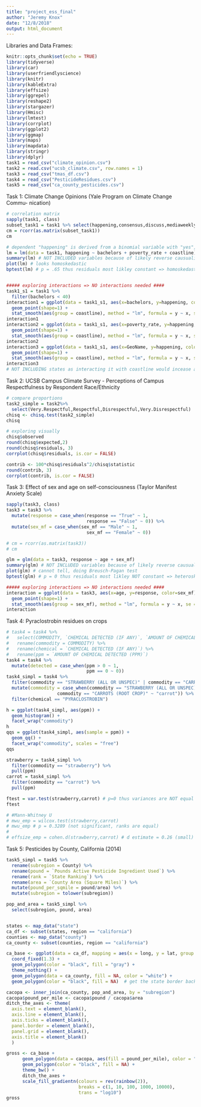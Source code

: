 ```yaml
---
title: "project_ess_final"
author: "Jeremy Knox"
date: "12/8/2018"
output: html_document
---
```


Libraries and Data Frames:
```r
knitr::opts_chunk$set(echo = TRUE)
library(tidyverse)
library(car)
library(userfriendlyscience)
library(knitr)
library(kableExtra)
library(effsize)
library(ggrepel)
library(reshape2)
library(stargazer)
library(Hmisc)
library(lmtest)
library(corrplot)
library(ggplot2)
library(ggmap)
library(maps)
library(mapdata)
library(stringr)
library(dplyr)
task1 = read_csv("climate_opinion.csv")
task2 = read.csv("ucsb_climate.csv", row.names = 1)
task3 = read_csv("tmas_df.csv")
task4 = read_csv("PesticideResidues.csv")
task5 = read_csv("ca_county_pesticides.csv")
```

Task 1: Climate Change Opinions (Yale Program on Climate Change Commu- nication)
```r
# correlation matrix 
sapply(task1, class)
subset_task1 = task1 %>% select(happening,consensus,discuss,mediaweekly,bachelors,poverty_rate)
cm = rcorr(as.matrix(subset_task1))
cm

# dependent "happening" is derived from a binomial variable with "yes", "no" or "dont know" responses. Then aggreagated at the state level and given as a percent of respondents who repsponded yes.
lm = lm(data = task1, happening ~ bachelors + poverty_rate + coastline) 
summary(lm) # NOT INCLUDED variables because of likely reverse causuality: "consensus", "discuss", "mediaweekly"
plot(lm) # looks homoskedastic 
bptest(lm) # p = .65 thus residuals most likley constant => homoskedastic 


##### exploring interactions => NO interactions needed ####
task1_s1 = task1 %>% 
  filter(bachelors < 40)
interaction1 = ggplot(data = task1_s1, aes(x=bachelors, y=happening, color=coastline), alpha=.1) +
  geom_point(shape=1) +
  stat_smooth(aes(group = coastline), method = "lm", formula = y ~ x, se = FALSE)
interaction1
interaction2 = ggplot(data = task1_s1, aes(x=poverty_rate, y=happening, color=coastline), alpha=.1) +
  geom_point(shape=1) +
  stat_smooth(aes(group = coastline), method = "lm", formula = y ~ x, se = FALSE)
interaction2
interaction3 = ggplot(data = task1_s1, aes(x=GeoName, y=happening, color=coastline), alpha=.1) +
  geom_point(shape=1) +
  stat_smooth(aes(group = coastline), method = "lm", formula = y ~ x, se = FALSE)
interaction3 
# NOT INCLUDING states as interacting it with coastline would incease amount of DV by 100%. 
```

Task 2: UCSB Campus Climate Survey - Perceptions of Campus Respectfulness by Respondent Race/Ethnicity
```r
# compare proportions
task2_simple = task2%>% 
  select(Very.Respectful,Respectful,Disrespectful,Very.Disrespectful)
chisq <- chisq.test(task2_simple)
chisq

# exploring visually
chisq$observed
round(chisq$expected,2)
round(chisq$residuals, 3)
corrplot(chisq$residuals, is.cor = FALSE)

contrib <- 100*chisq$residuals^2/chisq$statistic
round(contrib, 3)
corrplot(contrib, is.cor = FALSE)
```

Task 3: Effect of sex and age on self-consciousness (Taylor Manifest Anxiety Scale)
```r
sapply(task3, class)
task3 = task3 %>% 
  mutate(response = case_when(response == "True" ~ 1,
                              response == "False" ~ 0)) %>% 
  mutate(sex_mf = case_when(sex_mf == "Male" ~ 1,
                              sex_mf == "Female" ~ 0))

# cm = rcorr(as.matrix(task3))
# cm

glm = glm(data = task3, response ~ age + sex_mf) 
summary(glm) # NOT INCLUDED variables because of likely reverse causuality: "consensus", "discuss", "mediaweekly"
plot(glm) # cannot tell, doing Breusch-Pagan test 
bptest(glm) # p = 0 thus residuals most likley NOT constant => heteroskedastic 

##### exploring interactions => NO interactions needed ####
interaction = ggplot(data = task3, aes(x=age, y=response, color=sex_mf), alpha=.1) +
  geom_point(shape=1) +
  stat_smooth(aes(group = sex_mf), method = "lm", formula = y ~ x, se = FALSE)
interaction
```

Task 4: Pyraclostrobin residues on crops
```r
# task4 = task4 %>% 
#   select(COMMODITY, `CHEMICAL DETECTED (IF ANY)`, `AMOUNT OF CHEMICAL DETECTED (PPM)`) %>% 
#   rename(commodity = COMMODITY) %>% 
#   rename(chemical = `CHEMICAL DETECTED (IF ANY)`) %>% 
#   rename(ppm = `AMOUNT OF CHEMICAL DETECTED (PPM)`)
task4 = task4 %>% 
  mutate(detected = case_when(ppm > 0 ~ 1,
                              ppm == 0 ~ 0))
task4_simpl = task4 %>% 
  filter(commodity == "STRAWBERRY (ALL OR UNSPEC)" | commodity == "CARROTS (ROOT CROP)") %>% 
  mutate(commodity = case_when(commodity == "STRAWBERRY (ALL OR UNSPEC)" ~ "strawberry",
                   commodity == "CARROTS (ROOT CROP)" ~ "carrot")) %>% 
  filter(chemical == "PYRACLOSTROBIN")

h = ggplot(task4_simpl, aes(ppm)) +
  geom_histogram() +
  facet_wrap("commodity")
h 
qqs = ggplot(task4_simpl, aes(sample = ppm)) +
  geom_qq() + 
  facet_wrap("commodity", scales = "free") 
qqs

strawberry = task4_simpl %>% 
  filter(commodity == "strawberry") %>% 
  pull(ppm)
carrot = task4_simpl %>% 
  filter(commodity == "carrot") %>% 
  pull(ppm)

ftest = var.test(strawberry,carrot) # p=0 thus variances are NOT equal
ftest

# #Mann-Whitney U
# mwu_emp = wilcox.test(strawberry,carrot)
# mwu_emp # p = 0.3289 (not significant, ranks are equal)
# 
# effsize_emp = cohen.d(strawberry,carrot) # d estimate = 0.26 (small)
```

Task 5: Pesticides by County, California (2014)
```r
task5_simpl = task5 %>% 
  rename(subregion = County) %>% 
  rename(pound = `Pounds Active Pesticide Ingredient Used`) %>% 
  rename(rank = `State Ranking`) %>% 
  rename(area = `County Area (Square Miles)`) %>%
  mutate(pound_per_sqmile = pound/area) %>% 
  mutate(subregion = tolower(subregion))

pop_and_area = task5_simpl %>% 
  select(subregion, pound, area)


states <- map_data("state")
ca_df <- subset(states, region == "california")
counties <- map_data("county")
ca_county <- subset(counties, region == "california")

ca_base <- ggplot(data = ca_df, mapping = aes(x = long, y = lat, group = group)) +
  coord_fixed(1.3) + 
  geom_polygon(color = "black", fill = "gray") + 
  theme_nothing() + 
  geom_polygon(data = ca_county, fill = NA, color = "white") +
  geom_polygon(color = "black", fill = NA)  # get the state border back on top

cacopa <- inner_join(ca_county, pop_and_area, by = "subregion")
cacopa$pound_per_mile <- cacopa$pound / cacopa$area
ditch_the_axes <- theme(
  axis.text = element_blank(),
  axis.line = element_blank(),
  axis.ticks = element_blank(),
  panel.border = element_blank(),
  panel.grid = element_blank(),
  axis.title = element_blank()
  )

gross <- ca_base + 
      geom_polygon(data = cacopa, aes(fill = pound_per_mile), color = "white") +
      geom_polygon(color = "black", fill = NA) +
      theme_bw() +
      ditch_the_axes +
      scale_fill_gradientn(colours = rev(rainbow(2)), 
                           breaks = c(1, 10, 100, 1000, 10000),
                           trans = "log10")
gross 
```